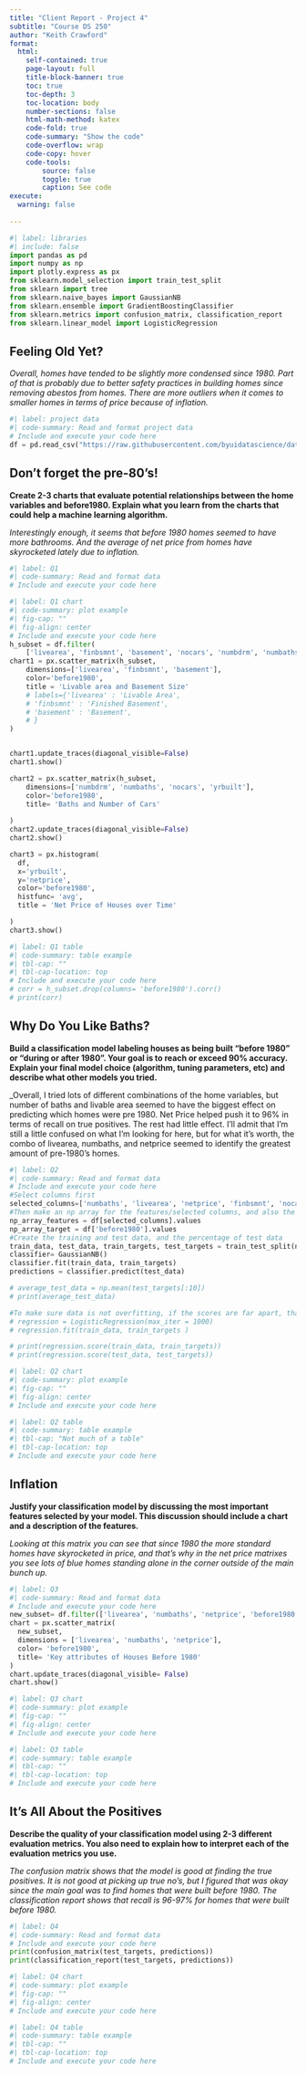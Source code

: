 ```yaml
---
title: "Client Report - Project 4"
subtitle: "Course DS 250"
author: "Keith Crawford"
format:
  html:
    self-contained: true
    page-layout: full
    title-block-banner: true
    toc: true
    toc-depth: 3
    toc-location: body
    number-sections: false
    html-math-method: katex
    code-fold: true
    code-summary: "Show the code"
    code-overflow: wrap
    code-copy: hover
    code-tools:
        source: false
        toggle: true
        caption: See code
execute: 
  warning: false
    
---
```


```python
#| label: libraries
#| include: false
import pandas as pd
import numpy as np
import plotly.express as px
from sklearn.model_selection import train_test_split
from sklearn import tree
from sklearn.naive_bayes import GaussianNB
from sklearn.ensemble import GradientBoostingClassifier
from sklearn.metrics import confusion_matrix, classification_report
from sklearn.linear_model import LogisticRegression

```


## Feeling Old Yet?

_Overall, homes have tended to be slightly more condensed since 1980. Part of that is probably due to better safety practices in building homes since removing abestos from homes. There are more outliers when it comes to smaller homes in terms of price because of inflation._

```python
#| label: project data
#| code-summary: Read and format project data
# Include and execute your code here
df = pd.read_csv("https://raw.githubusercontent.com/byuidatascience/data4dwellings/master/data-raw/dwellings_ml/dwellings_ml.csv")
```



## Don't forget the pre-80's!

__Create 2-3 charts that evaluate potential relationships between the home variables and before1980. Explain what you learn from the charts that could help a machine learning algorithm.__

_Interestingly enough, it seems that before 1980 homes seemed to have more bathrooms. And the average of net price from homes have skyrocketed lately due to inflation._

```python
#| label: Q1
#| code-summary: Read and format data
# Include and execute your code here


```



```python
#| label: Q1 chart
#| code-summary: plot example
#| fig-cap: ""
#| fig-align: center
# Include and execute your code here
h_subset = df.filter(
    ['livearea', 'finbsmnt', 'basement', 'nocars', 'numbdrm', 'numbaths', 'before1980', 'stories', 'yrbuilt']).sample(500)
chart1 = px.scatter_matrix(h_subset,
    dimensions=['livearea', 'finbsmnt', 'basement'],
    color='before1980',
    title = 'Livable area and Basement Size'
    # labels={'livearea' : 'Livable Area',
    # 'finbsmnt' : 'Finished Basement',
    # 'basement' : 'Basement',
    # }
)


chart1.update_traces(diagonal_visible=False)
chart1.show()

chart2 = px.scatter_matrix(h_subset,
    dimensions=['numbdrm', 'numbaths', 'nocars', 'yrbuilt'],
    color='before1980',
    title= 'Baths and Number of Cars'
    
)
chart2.update_traces(diagonal_visible=False)
chart2.show()

chart3 = px.histogram(
  df,
  x='yrbuilt',
  y='netprice',
  color='before1980',
  histfunc= 'avg',
  title = 'Net Price of Houses over Time'

)
chart3.show()
```


```python
#| label: Q1 table
#| code-summary: table example
#| tbl-cap: ""
#| tbl-cap-location: top
# Include and execute your code here
# corr = h_subset.drop(columns= 'before1980').corr()
# print(corr)
```


## Why Do You Like Baths?

__Build a classification model labeling houses as being built “before 1980” or “during or after 1980”. Your goal is to reach or exceed 90% accuracy. Explain your final model choice (algorithm, tuning parameters, etc) and describe what other models you tried.__

_Overall, I tried lots of different combinations of the home variables, but number of baths and livable area seemed to have the biggest effect on predicting which homes were pre 1980. Net Price helped push it to 96% in terms of recall on true positives. The rest had little effect. I'll admit that I'm still a little confused on what I'm looking for here, but for what it's worth, the combo of livearea, numbaths, and netprice seemed to identify the greatest amount of pre-1980's homes. 

```python
#| label: Q2
#| code-summary: Read and format data
# Include and execute your code here
#Select columns first
selected_columns=['numbaths', 'livearea', 'netprice', 'finbsmnt', 'nocars', 'basement', 'numbdrm', 'numbaths', 'stories']
#Then make an np array for the features/selected columns, and also the target column
np_array_features = df[selected_columns].values
np_array_target = df['before1980'].values
#Create the training and test data, and the percentage of test data
train_data, test_data, train_targets, test_targets = train_test_split(np_array_features, np_array_target, test_size=.3, random_state=76)
classifier= GaussianNB()
classifier.fit(train_data, train_targets)
predictions = classifier.predict(test_data)

# average_test_data = np.mean(test_targets[:10])
# print(average_test_data)

#To make sure data is not overfitting, if the scores are far apart, that means the selected columns are overfitting
# regression = LogisticRegression(max_iter = 1000)
# regression.fit(train_data, train_targets )

# print(regression.score(train_data, train_targets))
# print(regression.score(test_data, test_targets))
```


```python
#| label: Q2 chart
#| code-summary: plot example
#| fig-cap: ""
#| fig-align: center
# Include and execute your code here

```


```python
#| label: Q2 table
#| code-summary: table example
#| tbl-cap: "Not much of a table"
#| tbl-cap-location: top
# Include and execute your code here

```


## Inflation

__Justify your classification model by discussing the most important features selected by your model. This discussion should include a chart and a description of the features.__

_Looking at this matrix you can see that since 1980 the more standard homes have skyrocketed in price, and that's why in the net price matrixes you see lots of blue homes standing alone in the corner outside of the main bunch up._

```python
#| label: Q3
#| code-summary: Read and format data
# Include and execute your code here
new_subset= df.filter(['livearea', 'numbaths', 'netprice', 'before1980'])
chart = px.scatter_matrix(
  new_subset,
  dimensions = ['livearea', 'numbaths', 'netprice'],
  color= 'before1980',
  title= 'Key attributes of Houses Before 1980'
)
chart.update_traces(diagonal_visible= False)
chart.show()


```



```python
#| label: Q3 chart
#| code-summary: plot example
#| fig-cap: ""
#| fig-align: center
# Include and execute your code here

```


```python
#| label: Q3 table
#| code-summary: table example
#| tbl-cap: ""
#| tbl-cap-location: top
# Include and execute your code here


```

## It's All About the Positives

__Describe the quality of your classification model using 2-3 different evaluation metrics. You also need to explain how to interpret each of the evaluation metrics you use.__

_The confusion matrix shows that the model is good at finding the true positives. It is not good at picking up true no's, but I figured that was okay since the main goal was to find homes that were built before 1980. The classification report shows that recall is 96-97% for homes that were built before 1980._

```python
#| label: Q4
#| code-summary: Read and format data
# Include and execute your code here
print(confusion_matrix(test_targets, predictions))
print(classification_report(test_targets, predictions))

```



```python
#| label: Q4 chart
#| code-summary: plot example
#| fig-cap: ""
#| fig-align: center
# Include and execute your code here

```


```python
#| label: Q4 table
#| code-summary: table example
#| tbl-cap: ""
#| tbl-cap-location: top
# Include and execute your code here


```